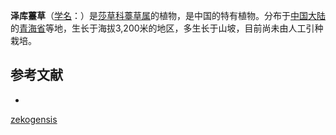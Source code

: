 {{Speciesbox
| name = 泽库薹草
| status = 
| status_system = 
| image =
| genus = Carex
| species = zekogensis
| authority = Y. C. Yang
}}

'''泽库薹草'''（[[学名|学名]]：{{lang|la|''Carex zekogensis''}}）是[[莎草科|莎草科]][[薹草属|薹草属]]的植物，是中国的特有植物。分布于[[中国大陆|中国大陆]]的[[青海省|青海省]]等地，生长于海拔3,200米的地区，多生长于山坡，目前尚未由人工引种栽培。

== 参考文献 ==
<div class="references-small">
* {{cite web| url =http://www.bioinfo.cn/db05/KmzwSpecies.php?action=view&id=5835| title =泽库薹草| work =《中国高等植物数据库全库》| publisher =中国科学院微生物研究所| author =昆明植物研究所| accessdate =2009-02-24| deadurl =yes| archiveurl =https://web.archive.org/web/20160305035508/http://www.bioinfo.cn/db05/KmzwSpecies.php?action=view&id=5835| archivedate =2016-03-05}}
</div>
{{Taxonbar|from=Q2938708}}

{{DEFAULTSORT:Carex zekogensis}}
[[Category:薹草属|zekogensis]]


{{Carex-stub}}